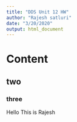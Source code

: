 ```yaml
---
title: "DDS Unit 12 HW"
author: "Rajesh satluri"
date: "3/20/2020"
output: html_document
---
```


# Content 
## two
### three
Hello This is Rajesh